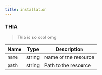 ```yaml
---
title: installation
---
```


### THIA

> Thia is so cool omg

| Name   | Type   | Description          |
| ------ | ------ | -------------------- |
| `name` | string | Name of the resource |
| `path` | string | Path to the resource |
